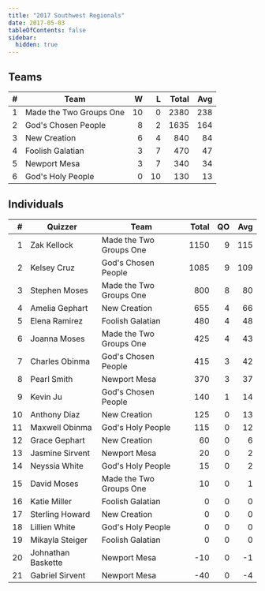 ```yaml
---
title: "2017 Southwest Regionals"
date: 2017-05-03
tableOfContents: false
sidebar:
  hidden: true
---
```


## Teams

|    # | Team                    |    W |    L | Total |  Avg |
| ---: | ----------------------- | ---: | ---: | ----: | ---: |
|    1 | Made the Two Groups One |   10 |    0 |  2380 |  238 |
|    2 | God's Chosen People     |    8 |    2 |  1635 |  164 |
|    3 | New Creation            |    6 |    4 |   840 |   84 |
|    4 | Foolish Galatian        |    3 |    7 |   470 |   47 |
|    5 | Newport Mesa            |    3 |    7 |   340 |   34 |
|    6 | God's Holy People       |    0 |   10 |   130 |   13 |

## Individuals

|    # | Quizzer            | Team                    | Total |   QO |  Avg |
| ---: | ------------------ | ----------------------- | ----: | ---: | ---: |
|    1 | Zak Kellock        | Made the Two Groups One |  1150 |    9 |  115 |
|    2 | Kelsey Cruz        | God's Chosen People     |  1085 |    9 |  109 |
|    3 | Stephen Moses      | Made the Two Groups One |   800 |    8 |   80 |
|    4 | Amelia Gephart     | New Creation            |   655 |    4 |   66 |
|    5 | Elena Ramirez      | Foolish Galatian        |   480 |    4 |   48 |
|    6 | Joanna Moses       | Made the Two Groups One |   425 |    4 |   43 |
|    7 | Charles Obinma     | God's Chosen People     |   415 |    3 |   42 |
|    8 | Pearl Smith        | Newport Mesa            |   370 |    3 |   37 |
|    9 | Kevin Ju           | God's Chosen People     |   140 |    1 |   14 |
|   10 | Anthony Diaz       | New Creation            |   125 |    0 |   13 |
|   11 | Maxwell Obinma     | God's Holy People       |   115 |    0 |   12 |
|   12 | Grace Gephart      | New Creation            |    60 |    0 |    6 |
|   13 | Jasmine Sirvent    | Newport Mesa            |    20 |    0 |    2 |
|   14 | Neyssia White      | God's Holy People       |    15 |    0 |    2 |
|   15 | David Moses        | Made the Two Groups One |    10 |    0 |    1 |
|   16 | Katie Miller       | Foolish Galatian        |     0 |    0 |    0 |
|   17 | Sterling Howard    | New Creation            |     0 |    0 |    0 |
|   18 | Lillien White      | God's Holy People       |     0 |    0 |    0 |
|   19 | Mikayla Steiger    | Foolish Galatian        |     0 |    0 |    0 |
|   20 | Johnathan Baskette | Newport Mesa            |   -10 |    0 |   -1 |
|   21 | Gabriel Sirvent    | Newport Mesa            |   -40 |    0 |   -4 |

